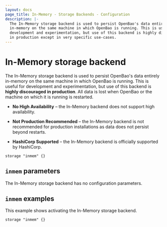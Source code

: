 ```yaml
---
layout: docs
page_title: In-Memory - Storage Backends - Configuration
description: |-
  The In-Memory storage backend is used to persist OpenBao's data entirely
  in-memory on the same machine in which OpenBao is running. This is useful for
  development and experimentation, but use of this backend is highly discouraged
  in production except in very specific use-cases.
---
```


# In-Memory storage backend

The In-Memory storage backend is used to persist OpenBao's data entirely in-memory
on the same machine in which OpenBao is running. This is useful for development
and experimentation, but use of this backend is **highly discouraged in
production**. All data is lost when OpenBao or the machine on which it is running
is restarted.

- **No High Availability** – the In-Memory backend does not support high
  availability.

- **Not Production Recommended** – the In-Memory backend is not recommended for
  production installations as data does not persist beyond restarts.

- **HashiCorp Supported** – the In-Memory backend is officially supported by
  HashiCorp.

```hcl
storage "inmem" {}
```

## `inmem` parameters

The In-Memory storage backend has no configuration parameters.

## `inmem` examples

This example shows activating the In-Memory storage backend.

```hcl
storage "inmem" {}
```
